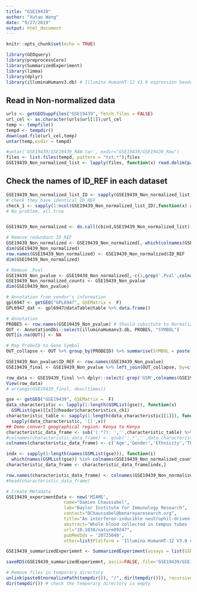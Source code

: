 ```yaml
---
title: "GSE19439"
author: "Xutao Wang"
date: "9/27/2019"
output: html_document
---
```


```r
knitr::opts_chunk$set(echo = TRUE)
```

```r
library(GEOquery)
library(preprocessCore)
library(SummarizedExperiment)
library(limma)
library(dplyr)
library(illuminaHumanv3.db) # Illumina HumanHT-12 V3.0 expression beadchip
```

## Read in Non-normalized data
```r
urls <- getGEOSuppFiles("GSE19439", fetch_files = FALSE)
url_cel <- as.character(urls$url[1]);url_cel
temp <- tempfile()
tempd <- tempdir()
download.file(url_cel,temp)
untar(temp,exdir = tempd)

#untar('GSE19439/GSE19439_RAW.tar', exdir="GSE19439/GSE19439_Raw")
files <- list.files(tempd, pattern = "txt.*");files
GSE19439_Non_normalized_list <- lapply(files, function(x) read.delim(paste0(tempd,'/',x), header=TRUE, col.names = c('ID_REF',gsub('_.*','',x),paste0(gsub('_.*','',x),'.Pval')), stringsAsFactors = FALSE))
```

## Check the names of ID_REF in each dataset
```r
GSE19439_Non_normalized_list_ID <- sapply(GSE19439_Non_normalized_list, function(x) x[,1]) %>% data.frame()
# check they have identical ID_REF
check_1 <- sapply(1:ncol(GSE19439_Non_normalized_list_ID),function(x) all(GSE19439_Non_normalized_list_ID[,1]==GSE19439_Non_normalized_list_ID[,x]));check_1
# No problem, all true


GSE19439_Non_normalized <- do.call(cbind,GSE19439_Non_normalized_list)

# Remove redundant ID_REF
GSE19439_Non_normalized <- GSE19439_Non_normalized[,-which(colnames(GSE19439_Non_normalized)=='ID_REF')[-1]]
dim(GSE19439_Non_normalized)
row.names(GSE19439_Non_normalized) <- GSE19439_Non_normalized$ID_REF
dim(GSE19439_Non_normalized)
```


```r
# Remove .Pval
GSE19439_Non_pvalue <- GSE19439_Non_normalized[,-c(1,grep('.Pval',colnames(GSE19439_Non_normalized)))]
GSE19439_Non_normalized_counts <- GSE19439_Non_pvalue
dim(GSE19439_Non_pvalue)
```

```r
# Annotation from vendor's information
gpl6947 <- getGEO("GPL6947", GSEMatrix =  F)
GPL6947_dat <- gpl6947@dataTable@table %>% data.frame()

# Annotation
PROBES <- row.names(GSE19439_Non_pvalue) # Should subsitute to Normalized file???
OUT <- AnnotationDbi::select(illuminaHumanv3.db, PROBES, "SYMBOL")
OUT[is.na(OUT)] <- NA

# Map ProbeID to Gene Symbol 
OUT_collapse <- OUT %>% group_by(PROBEID) %>% summarise(SYMBOL = paste(SYMBOL, collapse="///"), times = length(unlist(strsplit(SYMBOL, "///")))) 

GSE19439_Non_pvalue$ID_REF <- row.names(GSE19439_Non_pvalue)
GSE19439_final <- GSE19439_Non_pvalue %>% left_join(OUT_collapse, by=c('ID_REF'="PROBEID")) %>% left_join(GPL6947_dat, by = c('ID_REF'='ID'))

row_data <- GSE19439_final %>% dplyr::select(-grep('GSM',colnames(GSE19439_final))) %>% DataFrame()
View(row_data)
# arrange(GSE19439_final, desc(times))
```

```r
gse <- getGEO("GSE19439", GSEMatrix =  F)
data_characteristic <- lapply(1:length(GSMList(gse)), function(x)  
  GSMList(gse)[[x]]@header$characteristics_ch1)
characteristic_table <- sapply(1:length(data_characteristic[[1]]), function(x) 
  sapply(data_characteristic, '[[',x)) 
## Demo convert geographical region: Kenya to Kenya
characteristic_data_frame <- sub('(.*?): ','',characteristic_table) %>% DataFrame()
#colnames(characteristic_data_frame) <- gsub(':.*','',data_characteristic[[1]])
colnames(characteristic_data_frame) <- c('Age','Gender','Ethnicity','TBStatus','GeographicalRegion','BcgVaccinated','BirthRegion','TST','ExposureLatent','index_case_disease_site','smear_of_index_case','modal_x-ray_grade', 'SputumSmearStatus','sputum_culture','bal_smear','bal_culture','IsolateSensitivity')

indx <- sapply(1:length(names(GSMList(gse))), function(i) 
  which(names(GSMList(gse)) %in% colnames(GSE19439_Non_normalized_counts)[i]));indx
characteristic_data_frame <- characteristic_data_frame[indx,]

row.names(characteristic_data_frame) <- colnames(GSE19439_Non_normalized_counts)
#head(characteristic_data_frame)
```

```r
# Create Metadata
GSE19439_experimentData <- new('MIAME',
                      name="Damien Chaussabel",
                      lab="Baylor Institute for Immunology Research",
                      contact="DChaussabel@benaroyaresearch.org",
                      title="An interferon-inducible neutrophil-driven blood transcriptional signature in human tuberculosis",
                      abstract="Whole blood collected in tempus tubes from patients with different spectra of TB disease and healthy controls. All patients were sampled prior to the initiation of any antimycobacterial therapy.",
                      url="10.1038/nature09247",
                      pubMedIds = '20725040',
                      other=list(Platform = 'Illumina HumanHT-12 V3.0 expression beadchip (GPL6947)'))

GSE19439_summarizedExperiemnt <- SummarizedExperiment(assays = list(GSEGSE19439_Non_normalized_counts= as.matrix(GSE19439_Non_normalized_counts)), colData = characteristic_data_frame, rowData = row_data, metadata = list(GSE19439_experimentData)); GSE19439_summarizedExperiemnt

```

```r
saveRDS(GSE19439_summarizedExperiemnt, ascii=FALSE, file='GSE19439/GSE19439_summarizedExperiemnt.RDS')

# Remove files in temporary directory
unlink(paste0(normalizePath(tempdir()), "/", dir(tempdir())), recursive = TRUE)
dir(tempdir()) # check the temporary directory is empty

```
